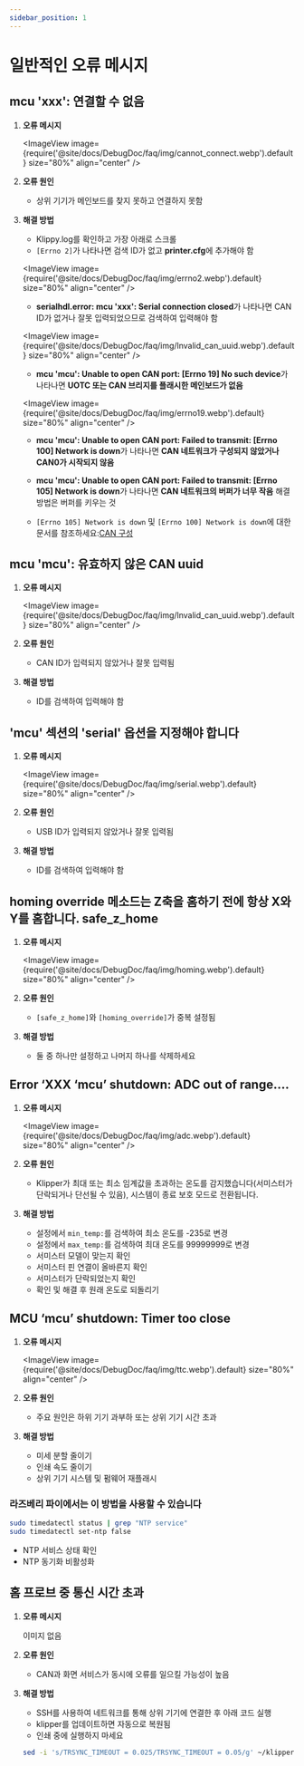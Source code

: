 ```yaml
---
sidebar_position: 1
---
```




# 일반적인 오류 메시지


## mcu 'xxx': 연결할 수 없음

1. **오류 메시지**

   <ImageView image={require('@site/docs/DebugDoc/faq/img/cannot_connect.webp').default} size="80%" align="center" />

2. **오류 원인**

   * 상위 기기가 메인보드를 찾지 못하고 연결하지 못함

3. **해결 방법**

   * Klippy.log를 확인하고 가장 아래로 스크롤
   * `[Errno 2]`가 나타나면 검색 ID가 없고 **printer.cfg**에 추가해야 함

   <ImageView image={require('@site/docs/DebugDoc/faq/img/errno2.webp').default} size="80%" align="center" />

   * **serialhdl.error: mcu 'xxx': Serial connection closed**가 나타나면 CAN ID가 없거나 잘못 입력되었으므로 검색하여 입력해야 함

   <ImageView image={require('@site/docs/DebugDoc/faq/img/lnvalid_can_uuid.webp').default} size="80%" align="center" />
 
   * **mcu 'mcu': Unable to open CAN port: [Errno 19] No such device**가 나타나면 **UOTC 또는 CAN 브리지를 플래시한 메인보드가 없음**

   <ImageView image={require('@site/docs/DebugDoc/faq/img/errno19.webp').default} size="80%" align="center" />

   * **mcu 'mcu': Unable to open CAN port: Failed to transmit: [Errno 100] Network is down**가 나타나면 **CAN 네트워크가 구성되지 않았거나 CAN0가 시작되지 않음**

   * **mcu 'mcu': Unable to open CAN port: Failed to transmit: [Errno 105] Network is down**가 나타나면 **CAN 네트워크의 버퍼가 너무 작음** 해결 방법은 버퍼를 키우는 것

   * `[Errno 105] Network is down` 및 `[Errno 100] Network is down`에 대한 문서를 참조하세요:[CAN 구성](/docs/DebugDoc/faq/klipper_can.mdx "클릭하면 이동합니다") 

## mcu 'mcu': 유효하지 않은 CAN uuid

1. **오류 메시지**

   <ImageView image={require('@site/docs/DebugDoc/faq/img/lnvalid_can_uuid.webp').default} size="80%" align="center" />

2. **오류 원인**

   * CAN ID가 입력되지 않았거나 잘못 입력됨

3. **해결 방법**

   * ID를 검색하여 입력해야 함

## 'mcu' 섹션의 'serial' 옵션을 지정해야 합니다

1. **오류 메시지**

   <ImageView image={require('@site/docs/DebugDoc/faq/img/serial.webp').default} size="80%" align="center" />

2. **오류 원인**

   * USB ID가 입력되지 않았거나 잘못 입력됨

3. **해결 방법**

   * ID를 검색하여 입력해야 함

##  homing override 메소드는 Z축을 홈하기 전에 항상 X와 Y를 홈합니다. safe_z_home

1. **오류 메시지**

   <ImageView image={require('@site/docs/DebugDoc/faq/img/homing.webp').default} size="80%" align="center" />

2. **오류 원인**

   * `[safe_z_home]`와 `[homing_override]`가 중복 설정됨

3. **해결 방법**

   * 둘 중 하나만 설정하고 나머지 하나를 삭제하세요

 ##  Error ‘XXX ‘mcu’ shutdown: ADC out of range….

1. **오류 메시지**

   <ImageView image={require('@site/docs/DebugDoc/faq/img/adc.webp').default} size="80%" align="center" />

2. **오류 원인**

   * Klipper가 최대 또는 최소 임계값을 초과하는 온도를 감지했습니다(서미스터가 단락되거나 단선될 수 있음), 시스템이 종료 보호 모드로 전환됩니다.

3. **해결 방법**

   * 설정에서 `min_temp:`를 검색하여 최소 온도를 -235로 변경
   * 설정에서 `max_temp:`를 검색하여 최대 온도를 99999999로 변경
   * 서미스터 모델이 맞는지 확인
   * 서미스터 핀 연결이 올바른지 확인
   * 서미스터가 단락되었는지 확인
   * 확인 및 해결 후 원래 온도로 되돌리기

## MCU ‘mcu’ shutdown: Timer too close

1. **오류 메시지**

   <ImageView image={require('@site/docs/DebugDoc/faq/img/ttc.webp').default} size="80%" align="center" />

2. **오류 원인**

   * 주요 원인은 하위 기기 과부하 또는 상위 기기 시간 초과

3. **해결 방법**

   * 미세 분할 줄이기
   * 인쇄 속도 줄이기
   * 상위 기기 시스템 및 펌웨어 재플래시

### 라즈베리 파이에서는 이 방법을 사용할 수 있습니다

   ```bash
   sudo timedatectl status | grep "NTP service" 
   sudo timedatectl set-ntp false
   ```

   * NTP 서비스 상태 확인
   * NTP 동기화 비활성화

## 홈 프로브 중 통신 시간 초과 

1. **오류 메시지**

   이미지 없음

2. **오류 원인**

   * CAN과 화면 서비스가 동시에 오류를 일으킬 가능성이 높음

3. **해결 방법**

   * SSH를 사용하여 네트워크를 통해 상위 기기에 연결한 후 아래 코드 실행
   * klipper를 업데이트하면 자동으로 복원됨
   * 인쇄 중에 실행하지 마세요
   ```bash
   sed -i 's/TRSYNC_TIMEOUT = 0.025/TRSYNC_TIMEOUT = 0.05/g' ~/klipper/klippy/mcu.py && sudo systemctl restart klipper
   ```